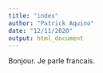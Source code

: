 ```yaml
---
title: "index"
author: "Patrick Aquino"
date: "12/11/2020"
output: html_document
---
```


Bonjour. Je parle francais. 

